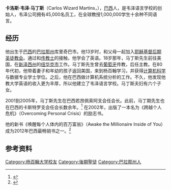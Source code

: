 {{Infobox person
| name              = 卡洛斯·韦泽·马丁斯<br>Carlos Wizard Martins
| image             = Carlos wizard martins1.jpg
| caption           = 2007年比尔·盖茨在[[达沃斯|达沃斯]][[世界经济论坛|世界经济论坛]]
| native_name       = 
| birth_name        = 
| birth_date        = {{Birth date and age|1956|09|19}}
| birth_place       = {{BRA}}
| nationality       = 
| occupation        = [[WIZARD韦泽|WIZARD韦泽]][[CEO|CEO]]
| networth          = 
| religion          = [[耶稣基督后期圣徒教会|耶稣基督后期圣徒教会]]
| spouse            = Vania Pimentel
| children          = 6
| residence         = 
| alma_mater        = [[楊百翰大學|楊百翰大學]]
| website           = {{URL|www.zh.carloswmartins.com}}
| signature         = 
}}
'''卡洛斯·韦泽·马丁斯'''（Carlos Wizard Martins，{{bd|1956年|}}），[[巴西|巴西]]人，是韦泽语言学校的创始人，韦泽公司拥有45,000名员工，在全球教授1,000,000学生十余种不同语言。

==经历==
他出生于[[巴西|巴西]]的[[巴拉那州|巴拉那州]]库里奇巴市。他13岁时，和父母一起加入[[耶稣基督后期圣徒教会|耶稣基督后期圣徒教会]]。通过和[[传教士|传教士]]的接触，他学会了英语。18岁那年，马丁斯先生前往美国，在[[新泽西州|新泽西州]]的[[纽华克市|纽华克市]]工作。马丁斯先生曾去[[葡萄牙|葡萄牙]]传教，后任主教。在80年代初，他带着妻子和年幼的孩子返回美国，来到杨百翰学习，并获得[[计算机科学|计算机科学]]与数据专业学士学位。之后，他在巴西做计算机系统分析的工作。不久，他发现他教大学英语的收入更为丰厚，所以他建立了韦泽语言学校。马丁斯夫妇有六个子女。

2001到2005年，马丁斯先生在巴西若昂佩索阿支会任会长。此前，马丁期先生也在巴西的卡斯特罗支会任会长数余年。<ref name=churchnews>{{citation |newspaper= [[LDS_Church_News|LDS Church News]] |date= March 17, 2001 |title= New mission presidents |url= http://www.ldschurchnews.com/articles/39298/New-mission-presidents.html |accessdate= 2012-10-12 |deadurl= yes |archiveurl= https://web.archive.org/web/20131114000609/http://www.ldschurchnews.com/articles/39298/New-mission-presidents.html |archivedate= 2013-11-14 |df=  }}</ref> 在2002年，出版了一本名为《跨越个人危机》（Overcoming Personal Crisis）的励志书。

他的新书《唤醒每个人体内的百万富翁》（Awake the Millionaire Inside of You） 成为2012年巴西最畅销书之一。<ref>{{citation |url= http://www.motleyvision.org/2012/is-this-the-first-bestseller-by-a-mormon-not-written-in-english/ |title= Is this the first bestseller by a Mormon not written in English? |first= Kent |last= Larsen |authorlink= Kent Larsen |publisher= ''[[A_Motley_Vision|A Motley Vision]]'' |date= Oct 3, 2012 |accessdate= 2012-10-12 |archive-date= 2012-10-07 |archive-url= https://web.archive.org/web/20121007043531/http://www.motleyvision.org/2012/is-this-the-first-bestseller-by-a-mormon-not-written-in-english/ |dead-url= no }}</ref>

==参考资料==
{{Reflist|2}}

{{DEFAULTSORT:Martins, Carlos Wizard}}
[[Category:杨百翰大学校友|Category:杨百翰大学校友]]
[[Category:後期聖徒|Category:後期聖徒]]
[[Category:巴拉那州人|Category:巴拉那州人]]
